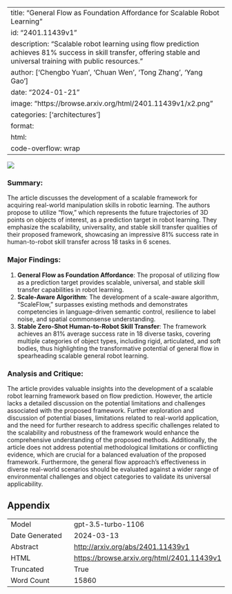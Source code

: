 
---
title: "General Flow as Foundation Affordance for Scalable Robot Learning"
id: "2401.11439v1"
description: "Scalable robot learning using flow prediction achieves 81% success in skill transfer, offering stable and universal training with public resources."
author: ['Chengbo Yuan', 'Chuan Wen', 'Tong Zhang', 'Yang Gao']
date: "2024-01-21"
image: "https://browse.arxiv.org/html/2401.11439v1/x2.png"
categories: ['architectures']
format:
  html:
    code-overflow: wrap
---

![](https://browse.arxiv.org/html/2401.11439v1/x2.png)

### Summary:

The article discusses the development of a scalable framework for acquiring real-world manipulation skills in robotic learning. The authors propose to utilize "flow," which represents the future trajectories of 3D points on objects of interest, as a prediction target in robot learning. They emphasize the scalability, universality, and stable skill transfer qualities of their proposed framework, showcasing an impressive 81% success rate in human-to-robot skill transfer across 18 tasks in 6 scenes.

### Major Findings:
1. **General Flow as Foundation Affordance**: The proposal of utilizing flow as a prediction target provides scalable, universal, and stable skill transfer capabilities in robot learning.
2. **Scale-Aware Algorithm**: The development of a scale-aware algorithm, "ScaleFlow," surpasses existing methods and demonstrates competencies in language-driven semantic control, resilience to label noise, and spatial commonsense understanding.
3. **Stable Zero-Shot Human-to-Robot Skill Transfer**: The framework achieves an 81% average success rate in 18 diverse tasks, covering multiple categories of object types, including rigid, articulated, and soft bodies, thus highlighting the transformative potential of general flow in spearheading scalable general robot learning.

### Analysis and Critique:
The article provides valuable insights into the development of a scalable robot learning framework based on flow prediction. However, the article lacks a detailed discussion on the potential limitations and challenges associated with the proposed framework. Further exploration and discussion of potential biases, limitations related to real-world application, and the need for further research to address specific challenges related to the scalability and robustness of the framework would enhance the comprehensive understanding of the proposed methods. Additionally, the article does not address potential methodological limitations or conflicting evidence, which are crucial for a balanced evaluation of the proposed framework. Furthermore, the general flow approach's effectiveness in diverse real-world scenarios should be evaluated against a wider range of environmental challenges and object categories to validate its universal applicability.

## Appendix

|          |          |
|----------|----------|
| Model     | gpt-3.5-turbo-1106       |
| Date Generated     | 2024-03-13       |
| Abstract | [http://arxiv.org/abs/2401.11439v1](http://arxiv.org/abs/2401.11439v1)        |
| HTML     | [https://browse.arxiv.org/html/2401.11439v1](https://browse.arxiv.org/html/2401.11439v1)       |
| Truncated       | True       |
| Word Count       | 15860       |